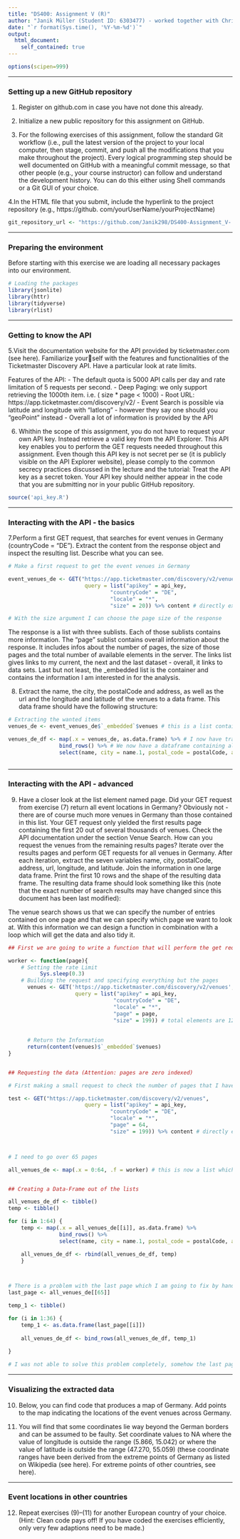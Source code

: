 ```yaml
---
title: "DS400: Assignment V (R)"
author: "Janik Müller (Student ID: 6303477) - worked together with Christopher Forschner and Simon Andres"
date: "`r format(Sys.time(), '%Y-%m-%d')`"
output:
  html_document:
    self_contained: true
---
```


```r
options(scipen=999)
```

***

### Setting up a new GitHub repository

<div class="alert alert-block alert-info">
1. Register on github.com in case you have not done this already.
</div>

<div class="alert alert-block alert-info">
2. Initialize a new public repository for this assignment on GitHub.
</div>

<div class="alert alert-block alert-info">
3. For the following exercises of this assignment, follow the standard Git workflow (i.e., pull the latest
version of the project to your local computer, then stage, commit, and push all the modifications that you
make throughout the project). Every logical programming step should be well documented on GitHub
with a meaningful commit message, so that other people (e.g., your course instructor) can follow and
understand the development history. You can do this either using Shell commands or a Git GUI of your
choice.
</div>

<div class="alert alert-block alert-info">
4.In the HTML file that you submit, include the hyperlink to the project repository (e.g., https://github.
com/yourUserName/yourProjectName)
</div>

```r

git_repository_url <- "https://github.com/Janik298/DS400-Assignment_V-.git"


```

***

### Preparing the environment


Before starting with this exercise we are loading all necessary packages into our environment. 

```r
# Loading the packages
library(jsonlite)
library(httr)
library(tidyverse)
library(rlist)
```
***


### Getting to know the API

<div class="alert alert-block alert-info">
5.Visit the documentation website for the API provided by ticketmaster.com (see here). Familiarize yourself with the features and functionalities of the Ticketmaster Discovery API. Have a particular look at
rate limits.
</div>

Features of the API:
- The default quota is 5000 API calls per day and rate limitation of 5 requests per second.
- Deep Paging: we only support retrieving the 1000th item. i.e. ( size * page < 1000)
- Root URL: https://app.ticketmaster.com/discovery/v2/
- Event Search is possible via latitude and longitude with "latlong" - however they say one should you "geoPoint" instead 
- Overall a lot of information is provided by the API


<div class="alert alert-block alert-info">
6. Whithin the scope of this assignment, you do not have to request your own API key. Instead retrieve
a valid key from the API Explorer. This API key enables you to perform the GET requests needed
throughout this assignment. Even though this API key is not secret per se (it is publicly visible on the
API Explorer website), please comply to the common secrecy practices discussed in the lecture and the
tutorial: Treat the API key as a secret token. Your API key should neither appear in the code that you
are submitting nor in your public GitHub repository.
</div>

```r
source('api_key.R')
```


***

### Interacting with the API - the basics


<div class="alert alert-block alert-info">
7.Perform a first GET request, that searches for event venues in Germany (countryCode = "DE"). Extract
the content from the response object and inspect the resulting list. Describe what you can see.
</div>


```r
# Make a first request to get the event venues in Germany

event_venues_de <- GET("https://app.ticketmaster.com/discovery/v2/venues", 
                        query = list("apikey" = api_key,
                                "countryCode" = "DE",
                                "locale" = "*",
                                "size" = 20)) %>% content # directly extracting the contents

# With the size argument I can choose the page size of the response

```

The response is a list with three sublists. Each of those sublists contains more information. The "page" sublist contains overall information about the response. It includes infos about the number of pages, the size of those pages and the total number of available elements in the server.
The links list gives links to my current, the next and the last dataset - overall, it links to data sets. Last but not least, the _embedded list is the container and contains the information I am interested in for the analysis.


<div class="alert alert-block alert-info">
8. Extract the name, the city, the postalCode and address, as well as the url and the longitude
and latitude of the venues to a data frame. This data frame should have the following structure:
</div>

```r
# Extracting the wanted items
venues_de <- event_venues_de$`_embedded`$venues # this is a list containing all the venues (at least the first page)

venues_de_df <- map(.x = venues_de, as.data.frame) %>% # I now have transformed the the sublists into dataframes
                bind_rows() %>% # We now have a dataframe containing all information, but in an untidy way
                select(name, city = name.1, postal_code = postalCode, address = line1, url, longitude = location.longitude, latitude = location.latitude)
                

```

***

### Interacting with the API - advanced

<div class="alert alert-block alert-info">
9. Have a closer look at the list element named page. Did your GET request from exercise (7) return all
event locations in Germany? Obviously not - there are of course much more venues in Germany than
those contained in this list. Your GET request only yielded the first results page containing the first
20 out of several thousands of venues. Check the API documentation under the section Venue Search.
How can you request the venues from the remaining results pages? Iterate over the results pages and
perform GET requests for all venues in Germany. After each iteration, extract the seven variables name,
city, postalCode, address, url, longitude, and latitude. Join the information in one large
data frame. Print the first 10 rows and the shape of the resulting data frame. The resulting data frame
should look something like this (note that the exact number of search results may have changed since
this document has been last modified):
</div>

The venue search shows us that we can specify the number of entries contained on one page and that we can specify which page we want to look at. With this information we can design a function in combination with a loop which will get the data and also tidy it.

```r
## First we are going to write a function that will perform the get request and adheres to the rate limit

worker <- function(page){
    # Setting the rate Limit
          Sys.sleep(0.3)
    # Building the request and specifying everything but the pages
      venues <- GET('https://app.ticketmaster.com/discovery/v2/venues', 
                     query = list("apikey" = api_key,
                                 "countryCode" = "DE",
                                 "locale" = "*",
                                 "page" = page,
                                 "size" = 199)) # total elements are 12935 which is just 65*199 -> set the size to 199 to get only full pages
      
      
      # Return the Information
      return(content(venues)$`_embedded`$venues)
}


## Requesting the data (Attention: pages are zero indexed)

# First making a small request to check the number of pages that I have to iterate over

test <- GET("https://app.ticketmaster.com/discovery/v2/venues", 
                        query = list("apikey" = api_key,
                                "countryCode" = "DE",
                                "locale" = "*",
                                "page" = 64,
                                "size" = 199)) %>% content # directly extracting the contents



# I need to go over 65 pages

all_venues_de <- map(.x = 0:64, .f = worker) # this is now a list which contains sublists that contain the data we are interested in


## Creating a Data-Frame out of the lists

all_venues_de_df <- tibble()
temp <- tibble()

for (i in 1:64) {
    temp <- map(.x = all_venues_de[[i]], as.data.frame) %>% 
                bind_rows() %>% 
                select(name, city = name.1, postal_code = postalCode, address = line1, url, longitude = location.longitude, latitude = location.latitude)

    all_venues_de_df <- rbind(all_venues_de_df, temp)
    }



# There is a problem with the last page which I am going to fix by hand:
last_page <- all_venues_de[[65]]

temp_1 <- tibble()

for (i in 1:36) {
    temp_1 <- as.data.frame(last_page[[i]])
    
    all_venues_de_df <- bind_rows(all_venues_de_df, temp_1)
    
}

# I was not able to solve this problem completely, somehow the last page is not convertible into a data-frame. I will leave them out and calulate with the data that I have:

```

***

### Visualizing the extracted data

<div class="alert alert-block alert-info">
10. Below, you can find code that produces a map of Germany. Add points to the map indicating the
locations of the event venues across Germany.
</div>



<div class="alert alert-block alert-info">
11. You will find that some coordinates lie way beyond the German borders and can be assumed to be faulty.
Set coordinate values to NA where the value of longitude is outside the range (5.866, 15.042) or
where the value of latitude is outside the range (47.270, 55.059) (these coordinate ranges have
been derived from the extreme points of Germany as listed on Wikipedia (see here). For extreme points
of other countries, see here).
</div>


***

### Event locations in other countries


<div class="alert alert-block alert-info">
12. Repeat exercises (9)–(11) for another European country of your choice. (Hint: Clean code pays off! If
you have coded the exercises efficiently, only very few adaptions need to be made.)
</div>